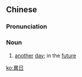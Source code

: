 {{also|异日}}
==Chinese==
{{zh-forms|s=异日}}

===Pronunciation===
{{zh-pron
|m=yìrì
|cat=n
}}

===Noun===
{{zh-noun}}

# {{lb|zh|literary}} [[another]] [[day]]; in the [[future]]

[[ko:異日]]
